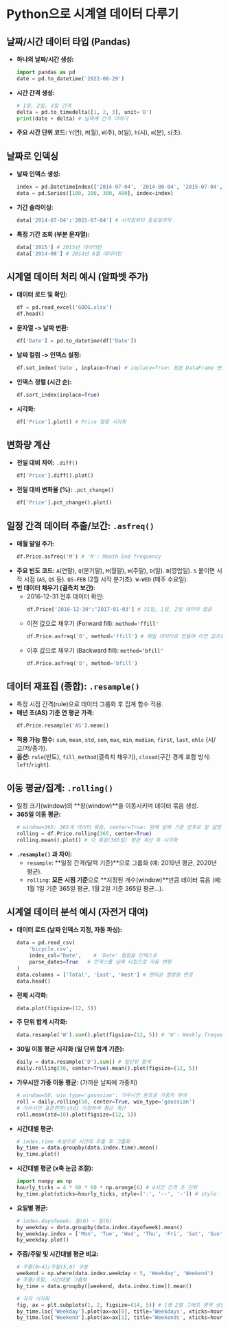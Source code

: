 # Python으로 시계열 데이터 다루기

## 날짜/시간 데이터 타입 (Pandas)

*   **하나의 날짜/시간 생성:**
    ```python
    import pandas as pd
    date = pd.to_datetime('2022-08-29')
    ```
*   **시간 간격 생성:**
    ```python
    # 1일, 2일, 3일 간격
    delta = pd.to_timedelta([1, 2, 3], unit='D')
    print(date + delta) # 날짜에 간격 더하기
    ```
*   **주요 시간 단위 코드:** `Y`(연), `M`(월), `W`(주), `D`(일), `h`(시), `m`(분), `s`(초).

## 날짜로 인덱싱

*   **날짜 인덱스 생성:**
    ```python
    index = pd.DatetimeIndex(['2014-07-04', '2014-08-04', '2015-07-04', '2015-08-04'])
    data = pd.Series([100, 200, 300, 400], index=index)
    ```
*   **기간 슬라이싱:**
    ```python
    data['2014-07-04':'2015-07-04'] # 시작일부터 종료일까지
    ```
*   **특정 기간 조회 (부분 문자열):**
    ```python
    data['2015'] # 2015년 데이터만
    data['2014-08'] # 2014년 8월 데이터만
    ```

## 시계열 데이터 처리 예시 (알파벳 주가)

*   **데이터 로드 및 확인:**
    ```python
    df = pd.read_excel('GOOG.xlsx')
    df.head()
    ```
*   **문자열 -> 날짜 변환:**
    ```python
    df['Date'] = pd.to_datetime(df['Date'])
    ```
*   **날짜 컬럼 -> 인덱스 설정:**
    ```python
    df.set_index('Date', inplace=True) # inplace=True: 원본 DataFrame 변경
    ```
*   **인덱스 정렬 (시간 순):**
    ```python
    df.sort_index(inplace=True)
    ```
*   **시각화:**
    ```python
    df['Price'].plot() # Price 컬럼 시각화
    ```

## 변화량 계산

*   **전일 대비 차이:** `.diff()`
    ```python
    df['Price'].diff().plot()
    ```
*   **전일 대비 변화율 (%):** `.pct_change()`
    ```python
    df['Price'].pct_change().plot()
    ```

## 일정 간격 데이터 추출/보간: `.asfreq()`

*   **매월 말일 주가:**
    ```python
    df.Price.asfreq('M') # 'M': Month End frequency
    ```
*   **주요 빈도 코드:** `A`(연말), `Q`(분기말), `M`(월말), `W`(주말), `D`(일). `B`(영업일). `S` 붙이면 시작 시점 (`AS`, `QS` 등). `QS-FEB` (2월 시작 분기초). `W-WED` (매주 수요일).
*   **빈 데이터 채우기 (결측치 보간):**
    *   2016-12-31 전후 데이터 확인:
        ```python
        df.Price['2016-12-30':'2017-01-03'] # 31일, 1일, 2일 데이터 없음
        ```
    *   이전 값으로 채우기 (Forward fill): `method='ffill'`
        ```python
        df.Price.asfreq('D', method='ffill') # 매일 데이터로 만들며 이전 값으로 채움
        ```
    *   이후 값으로 채우기 (Backward fill): `method='bfill'`
        ```python
        df.Price.asfreq('D', method='bfill')
        ```

## 데이터 재표집 (종합): `.resample()`

*   특정 시점 간격(rule)으로 데이터 그룹화 후 집계 함수 적용.
*   **매년 초(AS) 기준 연 평균 가격:**
    ```python
    df.Price.resample('AS').mean()
    ```
*   **적용 가능 함수:** `sum`, `mean`, `std`, `sem`, `max`, `min`, `median`, `first`, `last`, `ohlc` (시/고/저/종가).
*   **옵션:** `rule`(빈도), `fill_method`(결측치 채우기), `closed`(구간 경계 포함 방식: `left`/`right`).

## 이동 평균/집계: `.rolling()`

*   일정 크기(window)의 **창(window)**을 이동시키며 데이터 묶음 생성.
*   **365일 이동 평균:**
    ```python
    # window=365: 365개 데이터 묶음, center=True: 현재 날짜 기준 전후로 창 설정
    rolling = df.Price.rolling(365, center=True)
    rolling.mean().plot() # 각 묶음(365일) 평균 계산 후 시각화
    ```
*   **`.resample()` 과 차이:**
    *   `resample`: **일정 간격(달력 기준)**으로 그룹화 (예: 2019년 평균, 2020년 평균).
    *   `rolling`: **모든 시점 기준**으로 **지정된 개수(window)**만큼 데이터 묶음 (예: 1월 1일 기준 365일 평균, 1월 2일 기준 365일 평균...).

## 시계열 데이터 분석 예시 (자전거 대여)

*   **데이터 로드 (날짜 인덱스 지정, 자동 파싱):**
    ```python
    data = pd.read_csv(
        'bicycle.csv',
        index_col='Date',    # 'Date' 컬럼을 인덱스로
        parse_dates=True   # 인덱스를 날짜 타입으로 자동 변환
    )
    data.columns = ['Total', 'East', 'West'] # 편의상 컬럼명 변경
    data.head()
    ```
*   **전체 시각화:**
    ```python
    data.plot(figsize=(12, 5))
    ```
*   **주 단위 합계 시각화:**
    ```python
    data.resample('W').sum().plot(figsize=(12, 5)) # 'W': Weekly frequency
    ```
*   **30일 이동 평균 시각화 (일 단위 합계 기준):**
    ```python
    daily = data.resample('D').sum() # 일단위 합계
    daily.rolling(30, center=True).mean().plot(figsize=(12, 5))
    ```
*   **가우시안 가중 이동 평균:** (가까운 날짜에 가중치)
    ```python
    # window=50, win_type='gaussian': 가우시안 분포로 가중치 부여
    roll = daily.rolling(50, center=True, win_type='gaussian')
    # 가우시안 표준편차(std) 지정하여 평균 계산
    roll.mean(std=10).plot(figsize=(12, 5))
    ```
*   **시간대별 평균:**
    ```python
    # index.time 속성으로 시간대 추출 후 그룹화
    by_time = data.groupby(data.index.time).mean()
    by_time.plot()
    ```
*   **시간대별 평균 (x축 눈금 조절):**
    ```python
    import numpy as np
    hourly_ticks = 4 * 60 * 60 * np.arange(6) # 4시간 간격 초 단위
    by_time.plot(xticks=hourly_ticks, style=[':', '--', '-']) # style: 선 모양
    ```
*   **요일별 평균:**
    ```python
    # index.dayofweek: 월(0) ~ 일(6)
    by_weekday = data.groupby(data.index.dayofweek).mean()
    by_weekday.index = ['Mon', 'Tue', 'Wed', 'Thu', 'Fri', 'Sat', 'Sun'] # 인덱스 이름 변경
    by_weekday.plot()
    ```
*   **주중/주말 및 시간대별 평균 비교:**
    ```python
    # 주중(0~4)/주말(5,6) 구분
    weekend = np.where(data.index.weekday < 5, 'Weekday', 'Weekend')
    # 주중/주말, 시간대별 그룹화
    by_time = data.groupby([weekend, data.index.time]).mean()

    # 각각 시각화
    fig, ax = plt.subplots(1, 2, figsize=(14, 5)) # 1행 2열 그래프 영역 생성
    by_time.loc['Weekday'].plot(ax=ax[0], title='Weekdays', xticks=hourly_ticks)
    by_time.loc['Weekend'].plot(ax=ax[1], title='Weekends', xticks=hourly_ticks)
    ```
